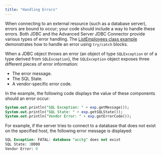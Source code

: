```yaml
---
title: "Handling Errors"
---
```


<div id="handling_errors" class="registered_link"></div>

When connecting to an external resource (such as a database server), errors are bound to occur; your code should include a way to handle these errors. Both JDBC and the Advanced Server JDBC Connector provide various types of error handling. The [ListEmployees class example](../#using_the_advanced_server_jdbc_connector_with_java_applications) demonstrates how to handle an error using `try/catch` blocks.

When a JDBC object throws an error (an object of type `SQLException` or of a type derived from `SQLException`), the `SQLException` object exposes three different pieces of error information:

-   The error message.
-   The SQL State.
-   A vendor-specific error code.

In the example, the following code displays the value of these components should an error occur:

```SQL
System.out.println("SQL Exception: " + exp.getMessage());
System.out.println("SQL State: " + exp.getSQLState());
System.out.println("Vendor Error: " + exp.getErrorCode());
```

For example, if the server tries to connect to a database that does not exist on the specified host, the following error message is displayed:

```SQL
SQL Exception: FATAL: database "acctg" does not exist
SQL State: 3D000
Vendor Error: 0
```
